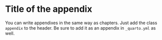 # Title of the appendix {.appendix} 

You can write appendixes in the same way as chapters. Just add the class `appendix` to the header.
Be sure to add it as an appendix in `_quarto.yml` as well.